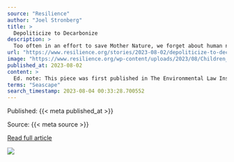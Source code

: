 ```yaml
---
source: "Resilience"
author: "Joel Stronberg"
title: >
  Depoliticize to Decarbonize
description: >
  Too often in an effort to save Mother Nature, we forget about human nature. Solving problems with rolling out clean renewable energy is less a matter of the physical sciences than the social sciences—overcoming users’ habits and project resistance at the loca…
url: "https://www.resilience.org/stories/2023-08-02/depoliticize-to-decarbonize/"
image: "https://www.resilience.org/wp-content/uploads/2023/08/Children_of_the_Sun_Solar_Initiative_48132850231.jpg"
published_at: 2023-08-02
content: >
  Ed. note: This piece was first published in The Environmental Law Institute’s periodical The Environmental Forum.  Too often in an effort to save Mother Nature, we forget about human nature. Solving … [+26035 chars]
terms: "Seascape"
search_timestamp: 2023-08-04 00:33:28.700552
---
```



Published: {{< meta published_at >}}


Source: {{< meta source >}}


[Read full article]({{< meta url >}}){target='_blank'}



![](`r rmarkdown::metadata$image[1]`)
